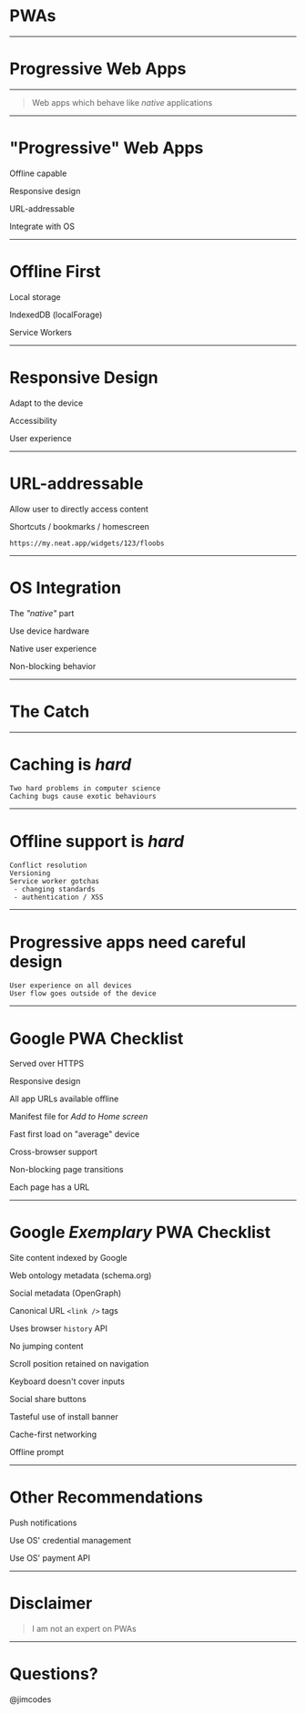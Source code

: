 

<Head>
  <title>Progressive Web Apps</title>
</Head>

# PWAs

---

# Progressive Web Apps

---

> Web apps which behave like _native_ applications

---

# "Progressive" Web Apps

<Appear>
  <p>Offline capable</p>
  <p>Responsive design</p>
  <p>URL-addressable</p>
  <p>Integrate with OS</p>
</Appear>

---

# Offline First

<Appear>
  <p>Local storage</p>
  <p>IndexedDB (localForage)</p>
  <p>Service Workers</p>
</Appear>

---

# Responsive Design

<Appear>
  <p>Adapt to the device</p>
  <p>Accessibility</p>
  <p>User experience</p>
</Appear>

---

# URL-addressable

<Appear>
  <p>Allow user to directly access content</p>
  <p>Shortcuts / bookmarks / homescreen</p>
  <p>
    <code>https://my.neat.app/widgets/123/floobs</code>
  </p>
</Appear>

---

# OS Integration

<Appear>
  <p>
    The <em>"native"</em> part
  </p>
  <p>Use device hardware</p>
  <p>Native user experience</p>
  <p>Non-blocking behavior</p>
</Appear>

---

# The Catch

---

# Caching is _hard_

```notes
Two hard problems in computer science
Caching bugs cause exotic behaviours
```

---

# Offline support is _hard_

```notes
Conflict resolution
Versioning
Service worker gotchas
 - changing standards
 - authentication / XSS
```

---

# Progressive apps need careful design

```notes
User experience on all devices
User flow goes outside of the device
```

---

# Google PWA Checklist

<Appear>
  <p>Served over HTTPS</p>
  <p>Responsive design</p>
  <p>All app URLs available offline</p>
  <p>
    Manifest file for <em>Add to Home screen</em>
  </p>
  <p>Fast first load on "average" device</p>
  <p>Cross-browser support</p>
  <p>Non-blocking page transitions</p>
  <p>Each page has a URL</p>
</Appear>

---

# Google _Exemplary_ PWA Checklist

<Appear>
  <p>Site content indexed by Google</p>
  <p>Web ontology metadata (schema.org)</p>
  <p>Social metadata (OpenGraph)</p>
  <p>
    Canonical URL <code>&lt;link /></code> tags
  </p>
  <p>
    Uses browser <code>history</code> API
  </p>
  <p>No jumping content</p>
  <p>Scroll position retained on navigation</p>
  <p>Keyboard doesn't cover inputs</p>
  <p>Social share buttons</p>
  <p>Tasteful use of install banner</p>
  <p>Cache-first networking</p>
  <p>Offline prompt</p>
</Appear>

---

# Other Recommendations

<Appear>
  <p>Push notifications</p>
  <p>Use OS' credential management</p>
  <p>Use OS' payment API</p>
</Appear>

---

# Disclaimer

> I am not an expert on PWAs

---

# Questions?

@jimcodes
